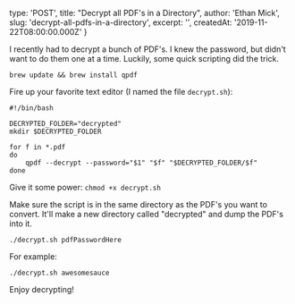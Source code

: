 
  type: 'POST',
  title: "Decrypt all PDF's in a Directory",
  author: 'Ethan Mick',
  slug: 'decrypt-all-pdfs-in-a-directory',
  excerpt: '',
  createdAt: '2019-11-22T08:00:00.000Z'
}


I recently had to decrypt a bunch of PDF's. I knew the password, but
didn't want to do them one at a time. Luckily, some quick scripting did
the trick.

    brew update && brew install qpdf  

Fire up your favorite text editor (I named the file `decrypt.sh`):

    #!/bin/bash

    DECRYPTED_FOLDER="decrypted"  
    mkdir $DECRYPTED_FOLDER

    for f in *.pdf  
    do  
        qpdf --decrypt --password="$1" "$f" "$DECRYPTED_FOLDER/$f"
    done  

Give it some power: `chmod +x decrypt.sh`

Make sure the script is in the same directory as the PDF's you want to
convert. It'll make a new directory called "decrypted" and dump the
PDF's into it.

    ./decrypt.sh pdfPasswordHere

For example:

    ./decrypt.sh awesomesauce

Enjoy decrypting!
